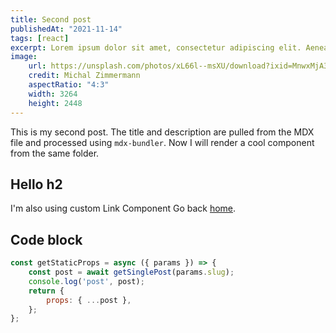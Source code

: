 ```yaml
---
title: Second post
publishedAt: "2021-11-14"
tags: [react]
excerpt: Lorem ipsum dolor sit amet, consectetur adipiscing elit. Aenean varius interdum purus nec laoreet. Nullam efficitur felis ut nisl placerat, sed egestas quam tincidunt
image:
    url: https://unsplash.com/photos/xL66l--msXU/download?ixid=MnwxMjA3fDB8MXxzZWFyY2h8MTN8fG91dGRvb3J8fDB8fHx8MTYzNzQ4NTMwMA&force=true
    credit: Michal Zimmermann
    aspectRatio: "4:3"
    width: 3264
    height: 2448
---
```


This is my second post.
The title and description are pulled from the MDX file and processed using `mdx-bundler`.
Now I will render a cool component from the same folder.

## Hello h2
I'm also using custom Link Component
Go back [home](/).

## Code block

```js
const getStaticProps = async ({ params }) => {
    const post = await getSinglePost(params.slug);
    console.log('post', post);
    return {
        props: { ...post },
    };
};
```

